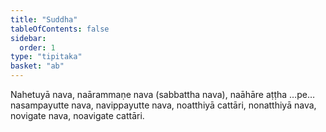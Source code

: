 ```yaml
---
title: "Suddha"
tableOfContents: false
sidebar:
  order: 1
type: "tipitaka"
basket: "ab"
---
```



<DynamicBreadcrumb />

<Division number="469">

<Paragraph number="3522">
Nahetuyā nava, naārammaṇe nava (sabbattha nava), naāhāre aṭṭha …pe…  nasampayutte nava, navippayutte nava, noatthiyā cattāri, nonatthiyā nava, novigate nava, noavigate cattāri.
</Paragraph>
</Division>